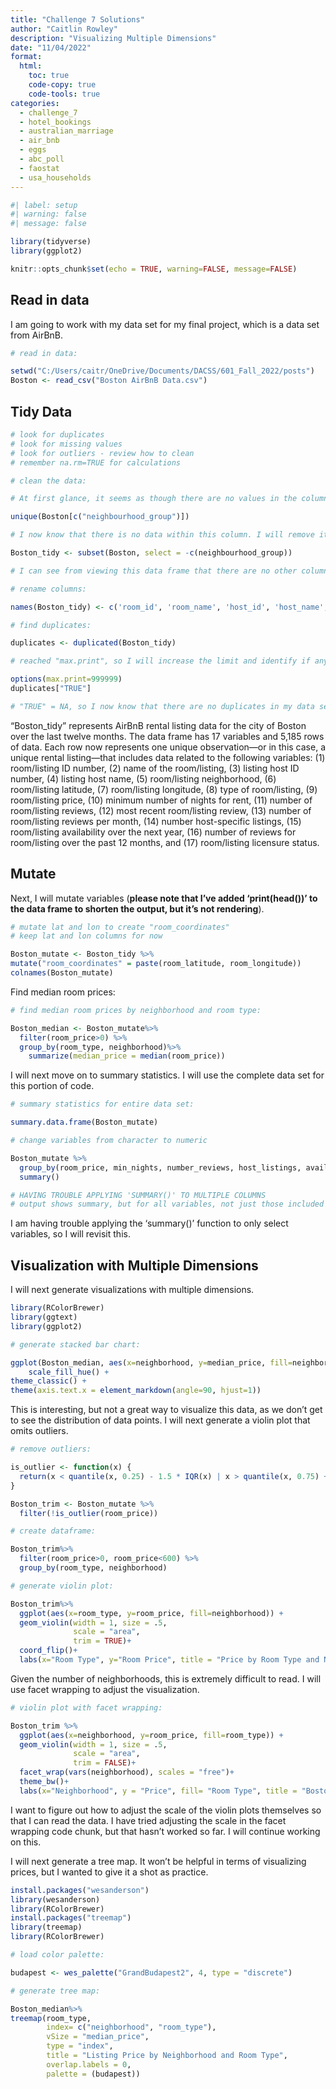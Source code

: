 ```yaml
---
title: "Challenge 7 Solutions"
author: "Caitlin Rowley"
description: "Visualizing Multiple Dimensions"
date: "11/04/2022"
format:
  html:
    toc: true
    code-copy: true
    code-tools: true
categories:
  - challenge_7
  - hotel_bookings
  - australian_marriage
  - air_bnb
  - eggs
  - abc_poll
  - faostat
  - usa_households
---
```


```r
#| label: setup
#| warning: false
#| message: false

library(tidyverse)
library(ggplot2)

knitr::opts_chunk$set(echo = TRUE, warning=FALSE, message=FALSE)
```

## Read in data

I am going to work with my data set for my final project, which is a data set from AirBnB.

```r
# read in data:

setwd("C:/Users/caitr/OneDrive/Documents/DACSS/601_Fall_2022/posts")
Boston <- read_csv("Boston AirBnB Data.csv")
```

## Tidy Data

```r
# look for duplicates
# look for missing values
# look for outliers - review how to clean
# remember na.rm=TRUE for calculations

# clean the data:

# At first glance, it seems as though there are no values in the column titled "neighbourhood_group." So, I will find all unique values within that column to determine whether it can be removed from my tidy data set.

unique(Boston[c("neighbourhood_group")])

# I now know that there is no data within this column. I will remove it from my data set.

Boston_tidy <- subset(Boston, select = -c(neighbourhood_group))

# I can see from viewing this data frame that there are no other columns that are absent any values, so I will move on to other tidying tasks.

# rename columns:

names(Boston_tidy) <- c('room_id', 'room_name', 'host_id', 'host_name', 'neighborhood', 'room_latitude', 'room_longitude', 'room_type', 'room_price', 'min_nights', 'number_reviews', 'last_review', 'reviews_per_month', 'host_listings', 'availability_next_365', 'number_reviews_LTM', 'room_license')

# find duplicates:

duplicates <- duplicated(Boston_tidy)

# reached "max.print", so I will increase the limit and identify if any values within the vector = TRUE:

options(max.print=999999)
duplicates["TRUE"]

# "TRUE" = NA, so I now know that there are no duplicates in my data set.

```

"Boston_tidy" represents AirBnB rental listing data for the city of Boston over the last twelve months. The data frame has 17 variables and 5,185 rows of data. Each row now represents one unique observation---or in this case, a unique rental listing---that includes data related to the following variables: (1) room/listing ID number, (2) name of the room/listing, (3) listing host ID number, (4) listing host name, (5) room/listing neighborhood, (6) room/listing latitude, (7) room/listing longitude, (8) type of room/listing, (9) room/listing price, (10) minimum number of nights for rent, (11) number of room/listing reviews, (12) most recent room/listing review, (13) number of room/listing reviews per month, (14) number host-specific listings, (15) room/listing availability over the next year, (16) number of reviews for room/listing over the past 12 months, and (17) room/listing licensure status.

## Mutate

Next, I will mutate variables (**please note that I've added 'print(head())' to the data frame to shorten the output, but it's not rendering**).

```r
# mutate lat and lon to create "room_coordinates"
# keep lat and lon columns for now

Boston_mutate <- Boston_tidy %>%
mutate("room_coordinates" = paste(room_latitude, room_longitude))
colnames(Boston_mutate)
```

Find median room prices:

```r
# find median room prices by neighborhood and room type:

Boston_median <- Boston_mutate%>%
  filter(room_price>0) %>%
  group_by(room_type, neighborhood)%>%
    summarize(median_price = median(room_price))
```

I will next move on to summary statistics. I will use the complete data set for this portion of code.

```r
# summary statistics for entire data set: 

summary.data.frame(Boston_mutate)

# change variables from character to numeric

Boston_mutate %>% 
  group_by(room_price, min_nights, number_reviews, host_listings, availability_next_365) %>% 
  summary()

# HAVING TROUBLE APPLYING 'SUMMARY()' TO MULTIPLE COLUMNS
# output shows summary, but for all variables, not just those included in list
```

I am having trouble applying the 'summary()' function to only select variables, so I will revisit this.

## Visualization with Multiple Dimensions

I will next generate visualizations with multiple dimensions.

```r

library(RColorBrewer)
library(ggtext)
library(ggplot2)

# generate stacked bar chart:

ggplot(Boston_median, aes(x=neighborhood, y=median_price, fill=neighborhood)) + geom_bar(stat="identity") +
    scale_fill_hue() +
theme_classic() +
theme(axis.text.x = element_markdown(angle=90, hjust=1))


```

This is interesting, but not a great way to visualize this data, as we don't get to see the distribution of data points. I will next generate a violin plot that omits outliers.

```r
# remove outliers:

is_outlier <- function(x) {
  return(x < quantile(x, 0.25) - 1.5 * IQR(x) | x > quantile(x, 0.75) + 1.5 * IQR(x))
}

Boston_trim <- Boston_mutate %>%
  filter(!is_outlier(room_price))

# create dataframe:

Boston_trim%>%
  filter(room_price>0, room_price<600) %>%
  group_by(room_type, neighborhood) 

# generate violin plot:

Boston_trim%>%
  ggplot(aes(x=room_type, y=room_price, fill=neighborhood)) + 
  geom_violin(width = 1, size = .5, 
              scale = "area",
              trim = TRUE)+
  coord_flip()+
  labs(x="Room Type", y="Room Price", title = "Price by Room Type and Neighborhood")


```

Given the number of neighborhoods, this is extremely difficult to read. I will use facet wrapping to adjust the visualization.

```r
# violin plot with facet wrapping:

Boston_trim %>% 
  ggplot(aes(x=neighborhood, y=room_price, fill=room_type)) + 
  geom_violin(width = 1, size = .5, 
              scale = "area",
              trim = FALSE)+
  facet_wrap(vars(neighborhood), scales = "free")+
  theme_bw()+
  labs(x="Neighborhood", y = "Price", fill= "Room Type", title = "Boston Airbnb Prices by Neighborhood and Room Type", subtitle= "2021")
```

I want to figure out how to adjust the scale of the violin plots themselves so that I can read the data. I have tried adjusting the scale in the facet wrapping code chunk, but that hasn't worked so far. I will continue working on this.

I will next generate a tree map. It won't be helpful in terms of visualizing prices, but I wanted to give it a shot as practice.

```r
install.packages("wesanderson")
library(wesanderson)
library(RColorBrewer)
install.packages("treemap")
library(treemap)
library(RColorBrewer)

# load color palette:

budapest <- wes_palette("GrandBudapest2", 4, type = "discrete")

# generate tree map:

Boston_median%>%
treemap(room_type,
        index= c("neighborhood", "room_type"),
        vSize = "median_price",
        type = "index",
        title = "Listing Price by Neighborhood and Room Type",
        overlap.labels = 0,
        palette = (budapest))
```
